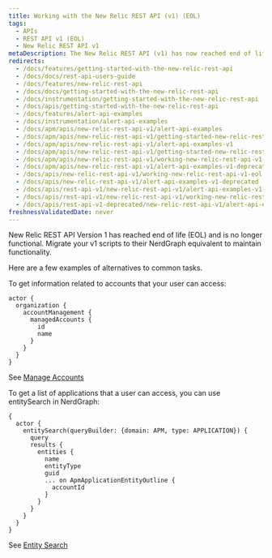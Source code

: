 ```yaml
---
title: Working with the New Relic REST API (v1) (EOL)
tags:
  - APIs
  - REST API v1 (EOL)
  - New Relic REST API v1
metaDescription: The New Relic REST API (v1) has now reached end of life. Migrate your v1 scripts to their NerdGraph equivalent.
redirects:
  - /docs/features/getting-started-with-the-new-relic-rest-api
  - /docs/docs/rest-api-users-guide
  - /docs/features/new-relic-rest-api
  - /docs/docs/getting-started-with-the-new-relic-rest-api
  - /docs/instrumentation/getting-started-with-the-new-relic-rest-api
  - /docs/apis/getting-started-with-the-new-relic-rest-api
  - /docs/features/alert-api-examples
  - /docs/instrumentation/alert-api-examples
  - /docs/apm/apis/new-relic-rest-api-v1/alert-api-examples
  - /docs/apm/apis/new-relic-rest-api-v1/getting-started-new-relic-rest-api
  - /docs/apm/apis/new-relic-rest-api-v1/alert-api-examples-v1
  - /docs/apm/apis/new-relic-rest-api-v1/getting-started-new-relic-rest-api-v1
  - /docs/apm/apis/new-relic-rest-api-v1/working-new-relic-rest-api-v1-eol
  - /docs/apm/apis/new-relic-rest-api-v1/alert-api-examples-v1-deprecated
  - /docs/apis/new-relic-rest-api-v1/working-new-relic-rest-api-v1-eol
  - /docs/apis/new-relic-rest-api-v1/alert-api-examples-v1-deprecated
  - /docs/apis/rest-api-v1/new-relic-rest-api-v1/alert-api-examples-v1-deprecated
  - /docs/apis/rest-api-v1/new-relic-rest-api-v1/working-new-relic-rest-api-v1-eol
  - /docs/apis/rest-api-v1-deprecated/new-relic-rest-api-v1/alert-api-examples-v1-deprecated
freshnessValidatedDate: never
---
```



<Callout variant="important">
New Relic REST API Version 1 has reached end of life (EOL) and is no longer functional. Migrate your v1 scripts to their NerdGraph equivalent to maintain functionality.
</Callout>

Here are a few examples of alternatives to common tasks.

To get information related to accounts that your user can access:

```
actor {
  organization {
    accountManagement {
      managedAccounts {
        id
        name
      }
    }
  }
}
```
See [Manage Accounts](/docs/apis/nerdgraph/examples/manage-accounts-nerdgraph/)


To get a list of applications that a user can access, you can use entitySearch in NerdGraph:
```
{
  actor {
    entitySearch(queryBuilder: {domain: APM, type: APPLICATION}) {
      query
      results {
        entities {
          name
          entityType
          guid
          ... on ApmApplicationEntityOutline {
            accountId
          }
        }
      }
    }
  }
}
```

See [Entity Search](/docs/apis/nerdgraph/examples/nerdgraph-entities-api-tutorial/#search-entity)
